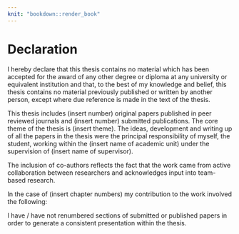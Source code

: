 ```yaml
---
knit: "bookdown::render_book"
---
```


# Declaration {-}

I hereby declare that this thesis contains no material which has been accepted for the award of any other degree or diploma at any university or equivalent institution and that, to the best of my knowledge and belief, this thesis contains no material previously published or written by another person, except where due reference is made in the text of the thesis. 

This thesis includes (insert number) original papers published in peer reviewed journals and (insert number) submitted publications. The core theme of the thesis is (insert theme). The ideas, development and writing up of all the papers in the thesis were the principal responsibility of myself, the student, working within the (insert name of academic unit) under the supervision of (insert name of supervisor).
	
The inclusion of co-authors reflects the fact that the work came from active collaboration between researchers and acknowledges input into team-based research.

In the case of (insert chapter numbers) my contribution to the work involved the following:

I have / have not renumbered sections of submitted or published papers in order to generate a consistent presentation within the thesis.

\begin{table}
\centering\footnotesize\tabcolsep=0.12cm
\begin{tabular}{|p{1.2cm}|p{2cm}|p{1.8cm}|p{3.4cm}|p{3.5cm}|p{1.5cm}|}
\hline
\RaggedRight\textbf{Thesis chapter}  & 
\RaggedRight\textbf{Publication title}  & 
\RaggedRight\textbf{Status (published, in press, accepted or returned for revision)}  &  
\RaggedRight\textbf{Nature and \% of student contribution} & 
\RaggedRight\textbf{Co-author name(s), nature and \% of co-author’s contribution} &  \RaggedRight\textbf{Co-author(s), Monash student Y/N} \\ 
\hline
2 & xx & xx  & xx & xx & \multicolumn{1}{c|}{N}   \\
\hline
3 & xx & xx  & xx & xx  & \multicolumn{1}{c|}{N}   \\
\hline
4 & xx & xx  & xx & xx & \multicolumn{1}{c|}{N}    \\
\hline
5 & xx & xx  & xx & xx & \multicolumn{1}{c|}{N}   \\
\hline
\end{tabular}
\end{table}

\textbf{Student name:} \authorname

\textbf{Student signature:}

\textbf{Date:}

